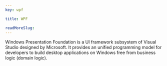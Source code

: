 ```yaml
---
key: wpf

title: WPF

readMoreSlug:
---
```


Windows Presentation Foundation is a UI framework subsystem of Visual Studio designed by Microsoft. It provides an unified programming model for developers to build desktop applications on Windows free from business logic (domain logic).
